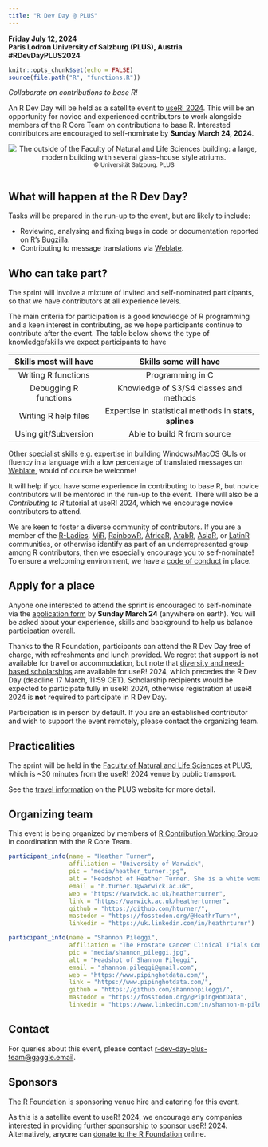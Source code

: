 ```yaml
---
title: "R Dev Day @ PLUS"
---
```


**Friday July 12, 2024\
Paris Lodron University of Salzburg (PLUS), Austria\
#RDevDayPLUS2024**

```r
knitr::opts_chunk$set(echo = FALSE)
source(file.path("R", "functions.R"))
```

*Collaborate on contributions to base R!*

An R Dev Day will be held as a satellite event to [useR! 2024](https://user2024.r-project.org/).
This will be an opportunity for novice and experienced contributors to work alongside members of the R Core Team on contributions to base R.
Interested contributors are encouraged to self-nominate by **Sunday March 24, 2024**.

<center>![The outside of the Faculty of Natural and Life Sciences building: a large, modern building with several glass-house style atriums.](NLW-Sommer-aussen-3-400.jpg)<br> <small>© Universität Salzburg. PLUS<br><br></small></center>

## What will happen at the R Dev Day?

Tasks will be prepared in the run-up to the event, but are likely to include:

 * Reviewing, analysing and fixing bugs in code or documentation reported on R’s [Bugzilla](https://bugs.r-project.org/).
 * Contributing to message translations via [Weblate](https://translate.rx.studio/projects/r-project/).

## Who can take part?

The sprint will involve a mixture of invited and self-nominated participants, so that we have contributors at all experience levels.

The main criteria for participation is a good knowledge of R programming and a keen interest in contributing, as we hope participants continue to contribute after the event. The table below shows the type of knowledge/skills we expect participants to have

| Skills most will have |                   Skills some will have                    |
|:------------------------:|:--------------------------------------------:|
|  Writing R functions  |                      Programming in C                      |
| Debugging R functions |           Knowledge of S3/S4 classes and methods           |
| Writing R help files  | Expertise in statistical methods in **stats**, **splines** |
| Using git/Subversion  |                Able to build R from source                 |

Other specialist skills e.g. expertise in building Windows/MacOS GUIs or fluency in a language with a low percentage of translated messages on [Weblate](https://translate.rx.studio/projects/r-project/), would of course be welcome!

It will help if you have some experience in contributing to base R, but novice contributors will be mentored in the run-up to the event. There will also be a *Contributing to R* tutorial at useR! 2024, which we encourage novice contributors to attend.

We are keen to foster a diverse community of contributors. If you are a member of the [R-Ladies](https://rladies.org/), [MiR](https://mircommunity.com/), [RainbowR](https://rainbowr.netlify.app/), [AfricaR](https://africa-r.org/), [ArabR](https://github.com/ARab-R), [AsiaR](https://bit.ly/join_asiaR_slack), or [LatinR](https://latin-r.com/) communities, or otherwise identify as part of an underrepresented group among R contributors, then we especially encourage you to self-nominate! To ensure a welcoming environment, we have a [code of conduct](/code-of-conduct.html) in place.

## Apply for a place

Anyone one interested to attend the sprint is encouraged to self-nominate via the [application form](https://rfoundation.limequery.com/834329) by **Sunday March 24** (anywhere on earth). You will be asked about your experience, skills and background to help us balance participation overall.

Thanks to the R Foundation, participants can attend the R Dev Day free of charge, with refreshments and lunch provided. We regret that support is not available for travel or accommodation, but note that [diversity and need-based scholarships](https://events.linuxfoundation.org/user/attend/scholarships/) are available for useR! 2024, which precedes the R Dev Day (deadline 17 March, 11:59 CET). Scholarship recipients would be expected to participate fully in useR! 2024, otherwise registration at useR! 2024 is **not** required to participate in R Dev Day.

Participation is in person by default. If you are an established contributor and wish to support the event remotely, please contact the organizing team. 

## Practicalities

The sprint will be held in the [Faculty of Natural and Life Sciences](https://www.plus.ac.at/natural-and-life-sciences/?lang=en) at PLUS, which is ~30 minutes from the useR! 2024 venue by public transport.

See the [travel information](https://www.plus.ac.at/natural-and-life-sciences/contact-travel-information-directions/?lang=en) on the PLUS website for more detail.

## Organizing team

This event is being organized by members of [R Contribution Working Group](https://contributor.r-project.org/working-group) in coordination with the R Core Team.

::: people-gallery
::: {#person}
```r
participant_info(name = "Heather Turner",
                 affiliation = "University of Warwick",
                 pic = "media/heather_turner.jpg",
                 alt = "Headshot of Heather Turner. She is a white woman in her 40s with long dark hair and wears glasses.",
                 email = "h.turner.1@warwick.ac.uk",
                 web = "https://warwick.ac.uk/heatherturner",
                 link = "https://warwick.ac.uk/heatherturner",
                 github = "https://github.com/hturner/",
                 mastodon = "https://fosstodon.org/@HeathrTurnr",
                 linkedin = "https://uk.linkedin.com/in/heathrturnr")
```
:::

::: {#person}
```r
participant_info(name = "Shannon Pileggi",
                 affiliation = "The Prostate Cancer Clinical Trials Consortium",
                 pic = "media/shannon_pileggi.jpg",
                 alt = "Headshot of Shannon Pileggi",
                 email = "shannon.pileggi@gmail.com",
                 web = "https://www.pipinghotdata.com/",
                 link = "https://www.pipinghotdata.com/",
                 github = "https://github.com/shannonpileggi/",
                 mastodon = "https://fosstodon.org/@PipingHotData",
                 linkedin = "https://www.linkedin.com/in/shannon-m-pileggi/")
```
:::

:::


## Contact

For queries about this event, please contact [r-dev-day-plus-team\@gaggle.email](mailto:r-dev-day-plus-team@gaggle.email).

## Sponsors

[The R Foundation](https://www.r-project.org/foundation/) is sponsoring venue hire and catering for this event. 

As this is a satellite event to useR! 2024, we encourage any companies interested in providing further sponsorship to [sponsor useR! 2024](https://events.linuxfoundation.org/user/sponsor/). 
Alternatively, anyone can [donate to the R Foundation](https://www.r-project.org/foundation/donations.html) online.